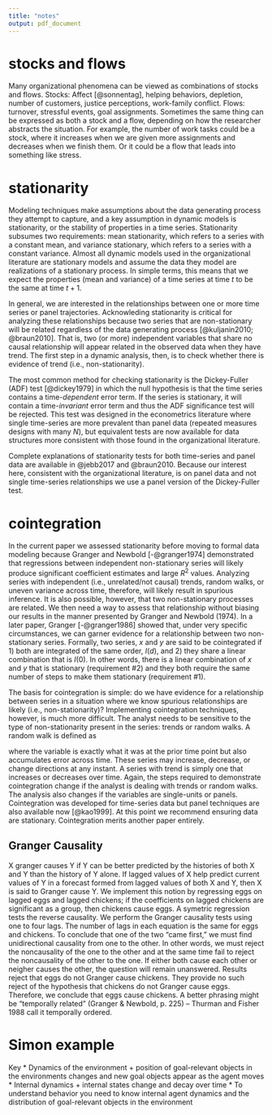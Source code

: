 ```yaml
---
title: "notes"
output: pdf_document
---
```


# stocks and flows

Many organizational phenomena can be viewed as combinations of stocks and flows. Stocks: Affect [@sonnentag], helping behaviors, depletion, number of customers, justice perceptions, work-family conflict. Flows: turnover, stressful events, goal assignments. Sometimes the same thing can be expressed as both a stock and a flow, depending on how the researcher abstracts the situation. For example, the number of work tasks could be a stock, where it increases when we are given more assignments and decreases when we finish them. Or it could be a flow that leads into something like stress.

# stationarity

Modeling techniques make assumptions about the data generating process they attempt to capture, and a key assumption in dynamic models is stationarity, or the stability of properties in a time series. Stationarity subsumes two requirements: mean stationarity, which refers to a series with a constant mean, and variance stationary, which refers to a series with a constant variance. Almost all dynamic models used in the organizational literature are stationary models and assume the data they model are realizations of a stationary process. In simple terms, this means that we expect the properties (mean and variance) of a time series at time $t$ to be the same at time $t+1$. 

In general, we are interested in the relationships between one or more time series or panel trajectories. Acknowleding stationarity is critical for analyzing these relationships because two series that are non-stationary will be related regardless of the data generating process [@kuljanin2010; @braun2010]. That is, two (or more) independent variables that share no causal relationship will appear related in the observed data when they have trend. The first step in a dynamic analysis, then, is to check whether there is evidence of trend (i.e., non-stationarity).

The most common method for checking stationarity is the Dickey-Fuller (ADF) test [@dickey1979] in which the null hypothesis is that the time series contains a time-*dependent* error term. If the series is stationary, it will contain a time-*invariant* error term and thus the ADF significance test will be rejected. This test was designed in the econometrics literature where single time-series are more prevalent than panel data (repeated measures designs with many *N*), but equivalent tests are now available for data structures more consistent with those found in the organizational literature. 

Complete explanations of stationarity tests for both time-series and panel data are available in @jebb2017 and @braun2010. Because our interest here, consistent with the organizational literature, is on panel data and not single time-series relationships we use a panel version of the Dickey-Fuller test. 


# cointegration

In the current paper we assessed stationarity before moving to formal data modeling because Granger and Newbold [-@granger1974] demonstrated that regressions between independent non-stationary series will likely produce significant coefficient estimates and large $R^2$ values. Analyzing series with independent (i.e., unrelated/not causal) trends, random walks, or uneven variance across time, therefore, will likely result in spurious inference. It is also possible, however, that two non-stationary processes are related. We then need a way to assess that relationship without biasing our results in the manner presented by Granger and Newbold (1974). In a later paper, Granger [-@granger1986] showed that, under very specific circumstances, we can garner evidence for a relationship between two non-stationary series. Formally, two series, $x$ and $y$ are said to be cointegrated if 1) both are integrated of the same order, $I(d)$, and 2) they share a linear combination that is $I(0)$. In other words, there is a linear combination of $x$ and $y$ that is stationary (requirement #2) and they both require the same number of steps to make them stationary (requirement #1). 

The basis for cointegration is simple: do we have evidence for a relationship between series in a situation where we know spurious relationships are likely (i.e., non-stationarity)? Implementing cointegration techniques, however, is much more difficult. The analyst needs to be sensitive to the type of non-stationarity present in the series: trends or random walks. A random walk is defined as 

\begin{equation}
y_{t} = 1*y_{(t-1)} + e_{t}
\end{equation}

\noindent where the variable is exactly what it was at the prior time point but also accumulates error across time. These series may increase, decrease, or change directions at any instant. A series with trend is simply one that increases or decreases over time. Again, the steps required to demonstrate cointegration change if the analyst is dealing with trends or random walks. The analysis also changes if the variables are single-units or panels. Cointegration was developed for time-series data but panel techniques are also available now [@kao1999]. At this point we recommend ensuring data are stationary. Cointegration merits another paper entirely. 



## Granger Causality

X granger causes Y if Y can be better predicted by the histories of both X and Y than the history of Y alone. If lagged values of X help predict current values of Y in a forecast formed from lagged values of both X and Y, then X is said to Granger cause Y. We implement this notion by regressing eggs on lagged eggs and lagged chickens; if the coefficients on lagged chickens are significant as a group, then chickens cause eggs. A symetric regression tests the reverse causality. We perform the Granger causality tests using one to four lags. The number of lags in each equation is the same for eggs and chickens. To conclude that one of the two "came first," we must find unidirectional causality from one to the other. In other words, we must reject the noncausality of the one to the other and at the same time fail to reject the noncausality of the other to the one. If either both cause each other or neigher causes the other, the question will remain unanswered. Results reject that eggs do not Granger cause chickens. They provide no such reject of the hypothesis that chickens do not Granger cause eggs. Therefore, we conclude that eggs cause chickens. A better phrasing might be "temporally related" (Granger & Newbold, p. 225) -- Thurman and Fisher 1988 call it temporally ordered. 


# Simon example

Key
* Dynamics of the environment
  + position of goal-relevant objects in the environments changes and new goal objects appear as the agent moves
* Internal dynamics
  + internal states change and decay over time
* To understand behavior you need to know internal agent dynamics and the distribution of goal-relevant objects in the environment